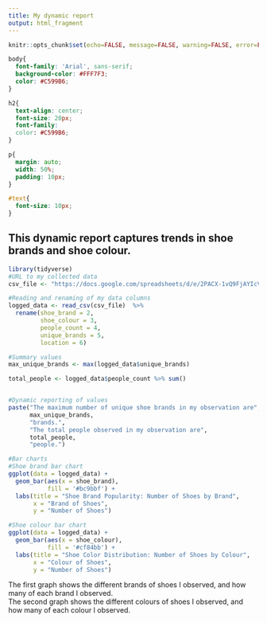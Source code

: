 ---
title: My dynamic report
output: html_fragment
---

```{r setup, include=FALSE}
knitr::opts_chunk$set(echo=FALSE, message=FALSE, warning=FALSE, error=FALSE)

```

```{css}

body{
  font-family: 'Arial', sans-serif;
  background-color: #FFF7F3;
  color: #C599B6;
}

h2{
  text-align: center;
  font-size: 20px;
  font-family: 
  color: #C599B6;
}

p{
  margin: auto;
  width: 50%;
  padding: 10px;
}

#text{
  font-size: 10px;
}
```

## This dynamic report captures trends in shoe brands and shoe colour.

```{r}
library(tidyverse)
#URL to my collected data
csv_file <- "https://docs.google.com/spreadsheets/d/e/2PACX-1vQ9FjAYIcVolBBqlki61MtRaqxANC8ZIf6eiRccoxXr4eN29PoIWXS_8uF1M2Jt47MfSBrhoseDuo7L/pub?output=csv"

#Reading and renaming of my data columns
logged_data <- read_csv(csv_file)  %>%
  rename(shoe_brand = 2,
         shoe_colour = 3,
         people_count = 4,
         unique_brands = 5,
         location = 6)

#Summary values
max_unique_brands <- max(logged_data$unique_brands)

total_people <- logged_data$people_count %>% sum()


#Dynamic reporting of values
paste("The maximum number of unique shoe brands in my observation are", 
      max_unique_brands, 
      "brands.", 
      "The total people observed in my observation are", 
      total_people, 
      "people.")

#Bar charts
#Shoe brand bar chart
ggplot(data = logged_data) +
  geom_bar(aes(x = shoe_brand),
           fill = '#bc9bbf') + 
  labs(title = "Shoe Brand Popularity: Number of Shoes by Brand",
       x = "Brand of Shoes",
       y = "Number of Shoes")

#Shoe colour bar chart
ggplot(data = logged_data) +
  geom_bar(aes(x = shoe_colour),
           fill = '#cf84bb') +
  labs(title = "Shoe Color Distribution: Number of Shoes by Colour",
       x = "Colour of Shoes",
       y = "Number of Shoes")

```

The first graph shows the different brands of shoes I observed, and how many of each brand I observed.\
The second graph shows the different colours of shoes I observed, and how many of each colour I observed.
